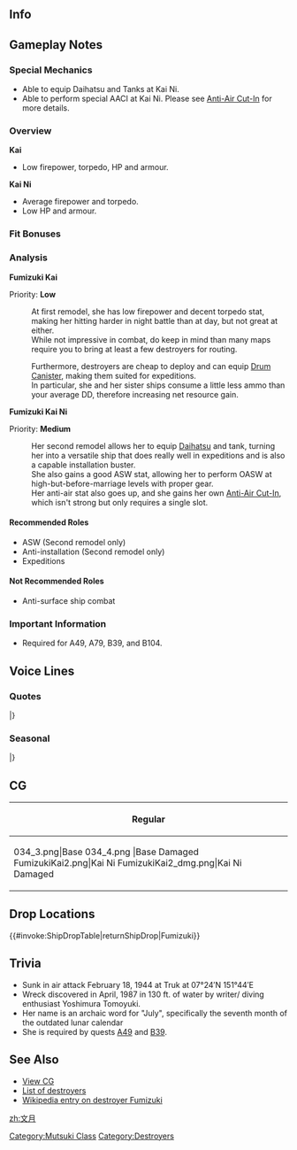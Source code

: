 ==Info==
{{KanmusuInfo|ID=034}}
{{KanmusuInfo|ID=034a}}
{{KanmusuInfo|ID=348}}

==Gameplay Notes==
===Special Mechanics===
* Able to equip Daihatsu and Tanks at Kai Ni.
* Able to perform special AACI at Kai Ni. Please see [[Anti-Air Cut-In]] for more details.

===Overview===
'''Kai'''
* Low firepower, torpedo, HP and armour.

'''Kai Ni'''
* Average firepower and torpedo.  
* Low HP and armour.

===Fit Bonuses===
{{:{{BASEPAGENAME}}/Equipment Bonuses}}
{{clear}}

===Analysis===
'''Fumizuki Kai'''

Priority: '''Low'''

:At first remodel, she has low firepower and decent torpedo stat, making her hitting harder in night battle than at day, but not great at either.
:While not impressive in combat, do keep in mind than many maps require you to bring at least a few destroyers for routing.

:Furthermore, destroyers are cheap to deploy and can equip [[Drum Canister]], making them suited for expeditions.
:In particular, she and her sister ships consume a little less ammo than your average DD, therefore increasing net resource gain.

'''Fumizuki Kai Ni''' 

Priority: '''Medium'''

:Her second remodel allows her to equip [[Daihatsu]] and tank, turning her into a versatile ship that does really well in expeditions and is also a capable installation buster.
:She also gains a good ASW stat, allowing her to perform OASW at high-but-before-marriage levels with proper gear.
:Her anti-air stat also goes up, and she gains her own [[Anti-Air Cut-In]], which isn't strong but only requires a single slot.

====Recommended Roles====
* ASW (Second remodel only)
* Anti-installation (Second remodel only)
* Expeditions

====Not Recommended Roles====
* Anti-surface ship combat

===Important Information===
* Required for A49, A79, B39, and B104.

==Voice Lines==
===Quotes===
{{ShipquoteHeader}}
{{ShipquoteKai
|scenario = Introduction
|origin = あたし、文月っていうの。よろしくぅ～。
|translation = I'm called Fumizuki. Nice to meet you~
|audio = Fumizuki-Introduction.ogg
}}
{{ShipquoteKai
|scenario = Library
|origin = 睦月型駆逐艦7番艦の文月だよ。
数々の海戦に参加したんだ。船団護衛中に大型船と衝突して大破…したこともあったっけ。 
あれはやばかったなー。
|translation = I'm the 7th ship of the Mutsuki-class destroyers, Fumizuki.
I participated in many naval battles. There was this one incident where I suffered heavy damage after... colliding with a large ship during a convoy escort.<ref>She collided with [https://en.wikipedia.org/wiki/SS_Kachidoki_Maru Kachidoki Maru] on 1942/09/16 that put her out of commission till Janurary 1943.</ref>
That was pretty bad.
|audio = Fumizuki-Library.ogg
}}
{{ShipquoteKai
|scenario = Secretary 1
|origin = え？なになに？
|translation = Eh? What is it?
|audio = Fumizuki-Secretary_1.ogg
}}
{{ShipquoteKai
|scenario = Secretary 2
|origin = あ、司令官、ちょっとまってぇ～
|translation = Ah, please wait a minute Commander~
|audio = Fumizuki-Secretary_2.ogg
}}
{{ShipquoteKai
|scenario = Secretary 3
|origin = 司令官、なんですかなんですか？えへへっ
|translation = What is it Commander? Ehehe~
|audio = Fumizuki-Secretary_3.ogg
}}
{{ShipquoteKai
|scenario = Secretary Idle
|kai = yes
|origin = 司令官、なにしてるの？文月とお話しよ！　あっ、ごめん…うるさかった？
|translation = What are you doing Commander? Say something! Ah, sorry... am I bothering you?
|audio = FumizukiKai-Idle.ogg
}}
{{ShipquoteKai
|scenario = Secretary (Married)
|kai = yes
|origin = しれいかん、恥ずかしぃ…！そんなに、見つめないでくださぁい…
|translation = I'm embarrassed Commander...! Please look at me like that...
|audio = FumizukiKai-Secretary Married.ogg
}}
{{ShipquoteKai
|scenario = Wedding
|origin = しれいかん、どうしてそんなにこっちみてるのぉ？　ふわあぁ…ちょっと、あせっちゃうよぉ…
|translation =Why are you looking at me like that? Whoa~... That surprised me a little...
|audio = Fumizuki-Wedding.ogg
}}
{{ShipquoteKai
|scenario = Player's Score
|origin = 手紙、来てるよ？
|translation = A letter has arrived you know?
|audio = Fumizuki-Looking_At_Scores.ogg
}}
{{ShipquoteKai
|scenario = Player's Score
|kai2 = yes
|origin = 情報を見るの？文月もみるみる！
|translation = You want to see the intelligence? I want to see too!
|audio = FumizukiKaiNi-PlayerScore.mp3
}}
{{ShipquoteKai
|scenario = Joining the Fleet
|origin = 出撃です、本領発揮するよぉ～
|translation = I'm sortieing, I'll show you my true abilities now~
|audio = Fumizuki-Joining_A_Fleet.ogg
}}
{{ShipquoteKai
|scenario = Equipment 1
|origin = わぁ良い感じ～ありがとう～<ref>Shared with Supply before kai.</ref>
|translation = Wow, this feels good~, thanks~
|audio = Fumizuki-Equipment_1.ogg
}}
{{ShipquoteKai
|scenario = Equipment 2
|origin = すごーい、これなら私も活躍できそう～
|translation = Awesome~, with this I can do well too~
|audio = Fumizuki-Equipment_2.ogg
}}
{{ShipquoteKai
|scenario = Equipment 3
|origin = 良い感じ～<ref>Shared with Secretary Married before kai.</ref>
|translation = This feels good~
|audio = Fumizuki-Equipment_3.ogg
}}
{{ShipquoteKai
|scenario = Supply
|kai = yes
|origin = ありがとうねぇ～。
|translation = Thanks~
|audio = FumizukiKai-Supply.ogg
}}
{{ShipquoteKai
|scenario = Docking (Minor Damage)
|origin = ちょーっとお茶にしてまーす。
|translation = I'm going to have some tea.
|audio = Fumizuki-Docking_Minor.ogg
}}
{{ShipquoteKai
|scenario = Docking (Major Damage)
|origin = うぅ～、死ぬほど眠いよぉ～……おやすみぃ……
|translation = Ugh... I'm so sleepy I could die... Goodnight~...
|audio = Fumizuki-Docking_Major.ogg
}}
{{ShipquoteKai
|scenario = Construction
|origin = 新しい仲間が来たよぉ、どんなこだろう？
|translation = A new comrade has arrived, I wonder what she's like?
|audio = Fumizuki-Construction.ogg
}}
{{ShipquoteKai
|scenario = Returning from Sortie
|origin = 作戦完了～、艦隊が帰投。お疲れ様～
|translation = Operation complete~, the fleet has returned to port. Thanks for your hard work.
|audio = Fumizuki-Returning_From_Sortie.ogg
}}
{{ShipquoteKai
|scenario = Starting a Sortie
|origin = 私だって夜戦なら､結構強いんだから。
|translation = If it's night battles, even I'm pretty strong.
|audio = Fumizuki-Starting_A_Sortie.ogg
}}
{{ShipquoteKai
|scenario = Starting a Battle
|origin = 攻撃開始！
|translation = Beginning attack!
|audio = Fumizuki-Battle_Start.ogg
}}
{{ShipquoteKai
|scenario = Starting a Battle
|kai2 = yes
|origin = 改装された文月の力、思い知れぇ～！ええぇ～い！
|translation = The power of the remodelled has dawned! Eeeei~!
|audio = FumizukiKaiNi-BattleStart.mp3
}}
{{ShipquoteKai
|scenario = Attack
|origin = これでもくらぇ～
|translation = Take this too~
|audio = Fumizuki-Attack.ogg
}}
{{ShipquoteKai
|scenario = Night Battle Attack
|origin = ねえ、こいつら殺っちゃっていい？
|translation = Hey, can I kill them all?
|audio = Fumizuki-Night_Attack.ogg
}}
{{ShipquoteKai
|scenario = Night Battle
|origin = さあ、水雷戦隊の本領発揮だよぉ～！
|translation = Now, it's time to show off the true abilities of the torpedo squadron~!
|audio = Fumizuki-Night_Battle.ogg
}}
{{ShipquoteKai
|scenario = MVP
|origin = あたしはまだまだ強くなるんだからね！
|translation = I wasn't even using my full strength!
|audio = Fumizuki-MVP.ogg
}}
{{ShipquoteKai
|scenario = MVP
|kai2 = yes
|origin = 改装強化された文月の力、見たか～？あたしは、まだまだ強くなるんだから！
|translation = Did you see the power of the remodelled and strengthened me? I can still get even stronger!
|audio = FumizukiKaiNi-MVP.mp3
}}
{{ShipquoteKai
|scenario = Minor Damage 1
|origin = ふぁああ！
|translation = Whaaaa!
|audio = Fumizuki-Minor_Damage_1.ogg
}}
{{ShipquoteKai
|scenario = Minor Damage 2
|origin = うえぇん、いたいじゃないの～
|translation = Waaah, that hurt~
|audio = Fumizuki-Minor_Damage_2.ogg
}}
{{ShipquoteKai
|scenario = Major Damage
|origin = ふぁああん！見ないで、見ないでぇ～！
|translation = Waaaah! Don't look, don't look!
|audio = Fumizuki-Major_Damage.ogg
}}
{{ShipquoteKai
|scenario = Sunk
|origin = 文月は…こんなとこじゃ…終わらないんだ…から…
|translation = I won't... go down... here...
|audio = Fumizuki-Sunk.ogg
}}
|} <references/>

{{clear}}

===Seasonal===
{{SeasonalHeaderOld}}
{{SeasonalQuote
|scenario = [[Seasonal/Second_Anniversary|2nd Anniversary]]
|origin =司令官、今日見たいな日は、あたしが傍になきゃね～だって、特別でしょ？
|translation =	It’s days like this when I’m supposed to be by your side, Commander. Because they’re special right?
|audio = 034_Fumizuki_2ndAnniv.mp3
|notes = 
}}
{{SeasonalQuote
|scenario = [[Seasonal/Early_Summer_Season_Update|Early Summer 2015]]
|origin = そろそろ夏ぅ～。気の早いセミが、もう鳴いてるぅ～
|translation =	It’s almost summer~. The fleeting cicadas are already chirping~.
|audio = Fumizuki_Early_Summer_HQ_1.ogg
|notes =
}}
{{SeasonalQuote
|scenario = [[Seasonal/Christmas_2015|Christmas 2015]]
|origin = メリークリスマス、司令官！帽子可愛いでしょ？プレゼントちょうだい！
|translation =	Merry Christmas, Commander! Isn’t my hat cute? I want a present!
|audio = Fumizuki_Christmas_2015_Sec1.ogg
|notes =
}}
{{SeasonalQuote
|scenario = [[Seasonal/New_Year_2016|New Year 2016]]
|origin = 司令官、あけましておめでとうございます。今年もよろしく。あぁ！お餅焦げてる！
|translation =	Happy New Year, Commander. Treat me well this year. Ah! The mochi is burning!
|audio = Fumizuki_New_Years_Day_2016.ogg
|notes = 
}}
{{SeasonalQuote
|scenario = [[Seasonal/Valentine%27s_Day_2016|Valentine’s Day 2016]]
|origin = 司令ぃ官にぃー、文月のあまーいチョコのプレゼント、あ・げ・る・ねー♪
|translation = My sweet chocolates are a present for you, Co~ man~ der~♪
|audio = Fumizuki_Valentine_Sec1.ogg
|notes = 
}}
{{SeasonalQuote
|scenario = [[Seasonal/White_Day_2016|White Day 2016]]
|origin = 司令官、ありがとー♪ …あれ？ これ伊良湖ちゃんがいつもつくってるのと…まさか…
|translation =	Thanks, Commander♪ …Huh? This is what Irako usually makes… It can’t be…
|audio = Fumizuki_White_Day_2016.ogg
|notes = 
}}
{{SeasonalQuote
|scenario = [[Seasonal/Early_Summer_2016|Early Summer 2016]]
|origin = 司令官、喉渇かない？あたし、麦茶持ってくるね。飲むでしょう？
|translation =	Are you thirsty, Commander? I’ll go bring some barley tea. You want some?
|audio = Fumizuki_Early_Summer_Sec2_2016.ogg
|notes = Secretary 2
}}
{{SeasonalQuote
|scenario = [[Seasonal/Summer_2016|Midsummer 2016]]
|origin = ふぇ、スイカ割り？するする、したい♪私、得意なのぉ。いい？えいぃ！わぁ！？
|translation =	Eeeh, splitting watermelons? I really wanna do it♪ I’m good at it. Ready? There! Whaaa!?
|audio = Fumizuki_Sec1_Midsummer_2016.ogg
|notes = 
}}
{{SeasonalQuote
|scenario = [[Seasonal/Autumn_2016|Autumn 2016]]
|origin = 秋はぁ、焼き芋とかもおいしいよねぇ♪ でもぉ、食べ過ぎは危険。ふえぇ…。
|translation =	Roasted sweet potatoes during autumn are delicious♪ But, eating too much is bad. Wheeeew…
|audio = Fumizuki_Autumn_2016_Sec1.mp3
|notes = 
}}
{{SeasonalQuote
|scenario = [[Seasonal/Saury_2016|Saury Festival 2016]]
|origin = 秋刀魚漁だよぉ。あたし、文月も、漁の支援に出るからぁ。司令官、任せて任せて♪
|translation =	It’s saury fishing. I’m going to head out in support. Just leave it to me, Commander♪
|audio = Fumizuki_Sec1_Saury_2016.mp3
|notes = 
}}
{{SeasonalQuote
|scenario = [[Seasonal/Fourth_Anniversary|4th Anniversary]]
|origin = おめでとう、しれいーかーん。四周年ー。文月も嬉しいのぉ。えへへぇ。
|translation =	Congratulations, Commander. It’s the 4th Anniversary. I’m happy too. Ehehe~
|audio = Fumizuki_4th_Anniversary_Sec1_2017.mp3
|notes = 
}}
{{SeasonalQuote
|scenario = [[Seasonal/Coming_of_Spring_2018|Coming of Spring 2018]]
|origin = 司令官、文月、文月だよ。何がって？
|translation = Of course Fumizuki is Fumizuki, Commander. 
|audio = Fumizuki_Spring_2018_Sec1.mp3
|notes = 
}}
{{SeasonalQuote
|scenario = [[Seasonal/Fifth_Anniversary|5th Anniversary]]
|origin = おめでとう、司令官。ついに、ついに、五周年。文月もご機嫌だよぉ。えへへぇ。
|translation =	Congratulations, Commander. It’s finally the 5th Anniversary. I’m in a good mood too. Ehehe.
|audio = Fumizuki_5th_Anniversary_Sec1.mp3
|notes = 
}}
|}<references/>

{{clear}}

==CG==
{| class="mw-collapsible mw-collapsed wikitable" style="width: 100%;"
!Regular
|-
|<gallery>
034_3.png|Base
034_4.png |Base Damaged
FumizukiKai2.png|Kai Ni
FumizukiKai2_dmg.png|Kai Ni Damaged
</gallery>
|}

==Drop Locations==
{{#invoke:ShipDropTable|returnShipDrop|Fumizuki}}

==Trivia==
*Sunk in air attack February 18, 1944 at Truk at 07°24′N 151°44′E
*Wreck discovered in April, 1987 in 130 ft. of water by writer/ diving enthusiast Yoshimura Tomoyuki.
*Her name is an archaic word for "July", specifically the seventh month of the outdated lunar calendar
*She is required by quests [[Quests#A49|A49]] and [[Quests#B39|B39]].

==See Also==
*[[{{PAGENAMEE}}/Gallery|View {{PAGENAME}} CG]]
*[[EliteDD|List of destroyers]]
*[[wikipedia:Japanese_destroyer_Fumizuki (1925)|Wikipedia entry on destroyer Fumizuki]]

{{shiplist}}
[[Category:Mutsuki Class]]
[[Category:Destroyers]]
[[zh:文月]]